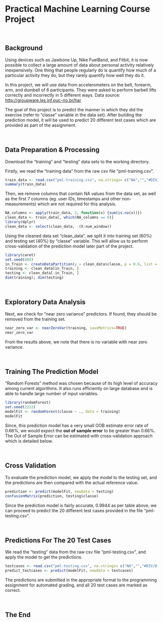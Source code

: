 # Practical Machine Learning Course Project

<br/>

## Background

Using devices such as Jawbone Up, Nike FuelBand, and Fitbit, it is now possible to collect a large amount of data about personal activity relatively inexpensively. One thing that people regularly do is quantify how much of a particular activity they do, but they rarely quantify how well they do it. 

In this project, we will use data from accelerometers on the belt, forearm, arm, and dumbell of 6 participants. They were asked to perform barbell lifts correctly and incorrectly in 5 different ways. Data source: <http://groupware.les.inf.puc-rio.br/har>

The goal of this project is to predict the manner in which they did the exercise (refer to "classe" variable in the data set). After building the prediction model, it will be used to predict 20 different test cases which are provided as part of the assignment.

<br/>

## Data Preparation & Processing

Download the "training" and "testing" data sets to the working directory.

Firstly, we read the "training data" from the raw csv file "pml-training.csv". 

```r
train_data <- read.csv("pml-training.csv", na.strings= c("NA","","#DIV/0!"))
summary(train_data)
```

Then, we remove columns that contain NA values from the data set, as well as the first 7 columns (eg. user IDs, timestamps and other non-measurements) which are not required for this analysis.

```r
NA_columns <- apply(train_data, 2, function(x) {sum(is.na(x))})
clean_data <- train_data[, which(NA_columns == 0)]
library(dplyr)
clean_data <- select(clean_data, -(X:num_window))
```

Using the cleaned data set "clean_data", we split it into training set (60%) and testing set (40%) by "classe" variable. This will allow us to perform cross-validation of the prediction model later part of the project.

```r
library(caret)
set.seed(888)
in_Train <- createDataPartition(y = clean_data$classe, p = 0.6, list = FALSE)
training <- clean_data[in_Train, ]
testing <- clean_data[-in_Train, ]
dim(training); dim(testing)
```

<br/>

## Exploratory Data Analysis

Next, we check for "near zero variance" predictors. If found, they should be removed from the training set.

```r
near_zero_var <- nearZeroVar(training, saveMetrics=TRUE)
near_zero_var
```

From the results above, we note that there is no variable with near zero variance.

<br/>

## Training The Prediction Model

"Random Forests" method was chosen because of its high level of accuracy among current algorithms. It also runs efficiently on large database and is able to handle large number of input variables.


```r
library(randomForest)
set.seed(2222)
modelFit <- randomForest(classe ~ ., data = training)
modelFit
```

Since, this prediction model has a very small OOB estimate error rate of 0.66%, we would expect the **out of sample error** to be greater than 0.66%. The Out of Sample Error can be estimated with cross-validation approach which is detailed below. 

<br/>

## Cross Validation

To evaluate the prediction model, we apply the model to the testing set, and the predictions are then compared with the actual reference value.

```r
prediction <- predict(modelFit, newdata = testing)
confusionMatrix(prediction, testing$classe)
```

Since the prediction model is fairly accurate, 0.9944 as per table above, we can proceed to predict the 20 different test cases provided in the file "pml-testing.csv".

<br/>

## Predictions For The 20 Test Cases

We read the "testing" data from the raw csv file "pml-testing.csv", and apply the model to get the predictions.

```r
testcases <- read.csv("pml-testing.csv", na.strings= c("NA","","#DIV/0!"))
predict_testcases <- predict(modelFit, newdata = testcases)
```

The predictions are submitted in the appropriate format to the programming assignment for automated grading, and all 20 test cases are marked as correct.

<br/>

## The End

